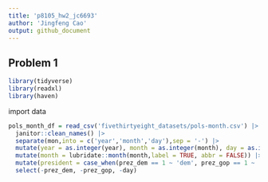 ```yaml
---
title: 'p8105_hw2_jc6693'
author: 'Jingfeng Cao'
output: github_document
---
```


## Problem 1

```r
library(tidyverse)
library(readxl)
library(haven)
```

import data
```r
pols_month_df = read_csv('fivethirtyeight_datasets/pols-month.csv') |>
  janitor::clean_names() |>
  separate(mon,into = c('year','month','day'),sep = '-') |>
  mutate(year = as.integer(year), month = as.integer(month), day = as.integer(day)) |>
  mutate(month = lubridate::month(month,label = TRUE, abbr = FALSE)) |>
  mutate(president = case_when(prez_dem == 1 ~ 'dem', prez_gop == 1 ~ 'gop')) |>
  select(-prez_dem, -prez_gop, -day)
```







